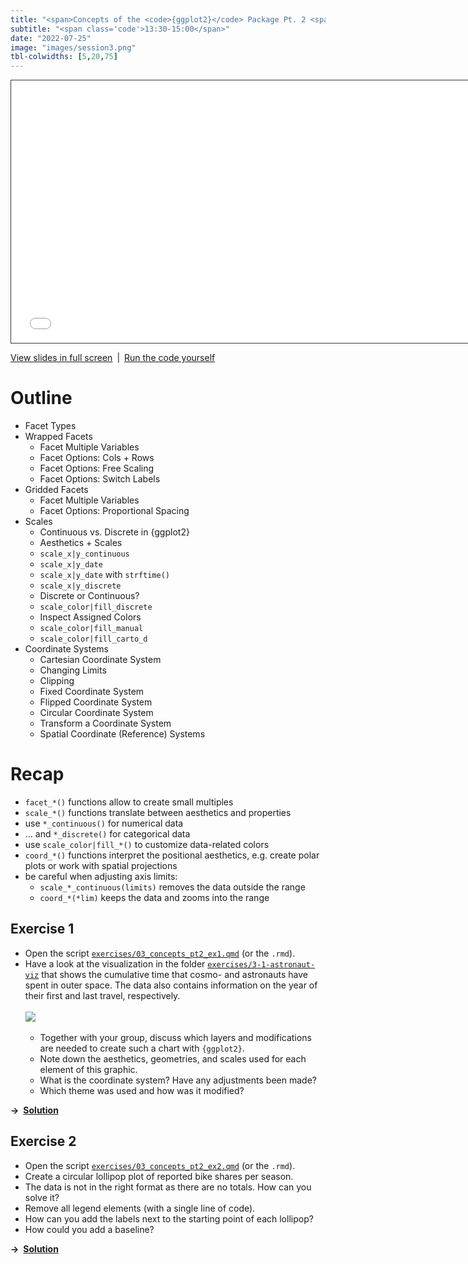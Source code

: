 ---
title: "<span>Concepts of the <code>{ggplot2}</code> Package Pt. 2 <span style='font-weight:500;'>(Continued)</span>"
subtitle: "<span class='code'>13:30-15:00</span>"
date: "2022-07-25"
image: "images/session3.png"
tbl-colwidths: [5,20,75]
---

```{=html}
<iframe class="slide-deck" src="../materials/03_concepts_pt2.html" height="420" width="747" style="border: 1px solid #2e3846;"></iframe>
```

[View slides in full screen](../materials/03_concepts_pt2.html)&ensp;|&ensp;[Run the code yourself](../materials/scripts/03_concepts_pt2.R)

# Outline

-   Facet Types
-   Wrapped Facets
    -   Facet Multiple Variables
    -   Facet Options: Cols + Rows
    -   Facet Options: Free Scaling
    -   Facet Options: Switch Labels
-   Gridded Facets
    -   Facet Multiple Variables
    -   Facet Options: Proportional Spacing
-   Scales
    -   Continuous vs. Discrete in {ggplot2}
    -   Aesthetics + Scales
    -   `scale_x|y_continuous`
    -   `scale_x|y_date`
    -   `scale_x|y_date` with `strftime()`
    -   `scale_x|y_discrete`
    -   Discrete or Continuous?
    -   `scale_color|fill_discrete`
    -   Inspect Assigned Colors
    -   `scale_color|fill_manual`
    -   `scale_color|fill_carto_d`
-   Coordinate Systems
    -   Cartesian Coordinate System
    -   Changing Limits
    -   Clipping
    -   Fixed Coordinate System
    -   Flipped Coordinate System
    -   Circular Coordinate System
    -   Transform a Coordinate System
    -   Spatial Coordinate (Reference) Systems   

# Recap

::: recap
-   `facet_*()` functions allow to create small multiples
-   `scale_*()` functions translate between aesthetics and properties
-   use `*_continuous()` for numerical data
-   ... and `*_discrete()` for categorical data
-   use `scale_color|fill_*()` to customize data-related colors
-   `coord_*()` functions interpret the positional aesthetics, e.g. create polar plots or work with spatial projections
-   be careful when adjusting axis limits:
    -   `scale_*_continuous(limits)` removes the data outside the range
    -   `coord_*(*lim)` keeps the data and zooms into the range
:::

## Exercise 1

::: question
-   Open the script [`exercises/03_concepts_pt2_ex1.qmd`](../materials/exercises/03_concepts_pt2_ex1.qmd) (or the `.rmd`).
-   Have a look at the visualization in the folder [`exercises/3-1-astronaut-viz`](https://github.com/rstudio-conf-2022/ggplot2-graphic-design/blob/main/materials/exercises/3-1-astronaut-viz/astronaut-viz.png) that shows the cumulative time that cosmo- and astronauts have spent in outer space. The data also contains information on the year of their first and last travel, respectively.<br><br>![](https://github.com/rstudio-conf-2022/ggplot2-graphic-design/raw/main/materials/exercises/3-1-astronaut-viz/astronaut-viz-detail.png)<br><br>
    -   Together with your group, discuss which layers and modifications are needed to create such a chart with `{ggplot2}`.
    -   Note down the aesthetics, geometries, and scales used for each element of this graphic.
    -   What is the coordinate system? Have any adjustments been made?
    -   Which theme was used and how was it modified?
:::

**&rarr;&ensp;[Solution](../materials/solutions/03_concepts_pt2_ex1_solution.qmd)**

## Exercise 2

::: question
-   Open the script [`exercises/03_concepts_pt2_ex2.qmd`](../materials/exercises/03_concepts_pt2_ex2.qmd) (or the `.rmd`).
-   Create a circular lollipop plot of reported bike shares per season.
-   The data is not in the right format as there are no totals. How can you solve it?
-   Remove all legend elements (with a single line of code).
-   How can you add the labels next to the starting point of each lollipop?
-   How could you add a baseline?
:::

**&rarr;&ensp;[Solution](../materials/solutions/03_concepts_pt2_ex2_solution.qmd)**
